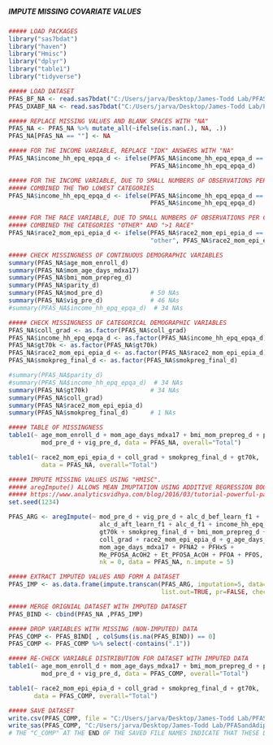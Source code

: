#####                                 #####
##### IMPUTE MISSING COVARIATE VALUES #####
#####                                 #####

```r
##### LOAD PACKAGES
library("sas7bdat")
library("haven")
library("Hmisc")
library("dplyr")
library("table1")
library("tidyverse")

```

```r
##### LOAD DATASET
PFAS_BF_NA <- read.sas7bdat("C:/Users/jarva/Desktop/James-Todd Lab/PFASandAdiposity/Data/PFAS_BF_C.sas7bdat")
PFAS_DXABF_NA <- read.sas7bdat("C:/Users/jarva/Desktop/James-Todd Lab/PFASandAdiposity/Data/PFAS_DXABF_C.sas7bdat")

```


```r
##### REPLACE MISSING VALUES AND BLANK SPACES WITH "NA"
PFAS_NA <- PFAS_NA %>% mutate_all(~ifelse(is.nan(.), NA, .))
PFAS_NA[PFAS_NA == ""] <- NA

##### FOR THE INCOME VARIABLE, REPLACE "IDK" ANSWERS WITH "NA"
PFAS_NA$income_hh_epq_epqa_d <- ifelse(PFAS_NA$income_hh_epq_epqa_d == 9, NA, 
                                       PFAS_NA$income_hh_epq_epqa_d)

##### FOR THE INCOME VARIABLE, DUE TO SMALL NUMBERS OF OBSERVATIONS PER CATEGORY,
##### COMBINED THE TWO LOWEST CATEGORIES
PFAS_NA$income_hh_epq_epqa_d <- ifelse(PFAS_NA$income_hh_epq_epqa_d == 1 | PFAS_NA$income_hh_epq_epqa_d == 2, 3, 
                                       PFAS_NA$income_hh_epq_epqa_d)

##### FOR THE RACE VARIABLE, DUE TO SMALL NUMBERS OF OBSERVATIONS PER CATEGORY,
##### COMBINED THE CATEGORIES "OTHER" AND ">1 RACE"
PFAS_NA$race2_mom_epi_epia_d <- ifelse(PFAS_NA$race2_mom_epi_epia_d == "more than 1 race", 
                                       "other", PFAS_NA$race2_mom_epi_epia_d)

##### CHECK MISSINGNESS OF CONTINUOUS DEMOGRAPHIC VARIABLES
summary(PFAS_NA$age_mom_enroll_d)
summary(PFAS_NA$mom_age_days_mdxa17)
summary(PFAS_NA$bmi_mom_prepreg_d)     
summary(PFAS_NA$parity_d)              
summary(PFAS_NA$mod_pre_d)             # 50 NAs
summary(PFAS_NA$vig_pre_d)             # 46 NAs
#summary(PFAS_NA$income_hh_epq_epqa_d)  # 34 NAs

##### CHECK MISSINGNESS OF CATEGORICAL DEMOGRAPHIC VARIABLES
PFAS_NA$coll_grad <- as.factor(PFAS_NA$coll_grad)
PFAS_NA$income_hh_epq_epqa_d <- as.factor(PFAS_NA$income_hh_epq_epqa_d)
PFAS_NA$gt70k <- as.factor(PFAS_NA$gt70k)
PFAS_NA$race2_mom_epi_epia_d <- as.factor(PFAS_NA$race2_mom_epi_epia_d)
PFAS_NA$smokpreg_final_d <- as.factor(PFAS_NA$smokpreg_final_d)

#summary(PFAS_NA$parity_d)              
#summary(PFAS_NA$income_hh_epq_epqa_d)  # 34 NAs
summary(PFAS_NA$gt70k)                 # 34 NAs
summary(PFAS_NA$coll_grad)             
summary(PFAS_NA$race2_mom_epi_epia_d)
summary(PFAS_NA$smokpreg_final_d)      # 1 NAs

##### TABLE OF MISSINGNESS
table1(~ age_mom_enroll_d + mom_age_days_mdxa17 + bmi_mom_prepreg_d + parity_d +
         mod_pre_d + vig_pre_d, data = PFAS_NA, overall="Total")

table1(~ race2_mom_epi_epia_d + coll_grad + smokpreg_final_d + gt70k,
         data = PFAS_NA, overall="Total")

```

```r
##### IMPUTE MISSING VALUES USING "HMISC".
##### aregImpute() ALLOWS MEAN IMUPTATION USING ADDITIVE REGRESSION BOOTSTRAPPING, AND PREDICTIVE MEAN MATCHING.
##### https://www.analyticsvidhya.com/blog/2016/03/tutorial-powerful-packages-imputing-missing-values/
set.seed(1234)

PFAS_ARG <- aregImpute(~ mod_pre_d + vig_pre_d + alc_d_bef_learn_f1 +
                         alc_d_aft_learn_f1 + alc_d_f1 + income_hh_epq_epqa_d +
                         gt70k + smokpreg_final_d + bmi_mom_prepreg_d + parity_d + 
                         coll_grad + race2_mom_epi_epia_d + g_age_days_COLL_D_BLD1 + 
                         mom_age_days_mdxa17 + PFNA2 + PFHxS + 
                         Me_PFOSA_AcOH2 + Et_PFOSA_AcOH + PFOA + PFOS, 
                         nk = 0, data = PFAS_NA, n.impute = 5)

##### EXTRACT IMPUTED VALUES AND FORM A DATASET
PFAS_IMP <- as.data.frame(impute.transcan(PFAS_ARG, imputation=5, data=PFAS_NA, 
                                          list.out=TRUE, pr=FALSE, check=FALSE))

##### MERGE ORIGNIAL DATASET WITH IMPUTED DATASET
PFAS_BIND <- cbind(PFAS_NA ,PFAS_IMP)

##### DROP VARIABLES WITH MISSING (NON-IMPUTED) DATA
PFAS_COMP <- PFAS_BIND[ , colSums(is.na(PFAS_BIND)) == 0]
PFAS_COMP <- PFAS_COMP %>% select(-contains(".1"))

```

```r
##### RE-CHECK VARIABLE DISTRIBUTION FOR DATASET WITH IMPUTED DATA 
table1(~ age_mom_enroll_d + mom_age_days_mdxa17 + bmi_mom_prepreg_d + parity_d +
         mod_pre_d + vig_pre_d, data = PFAS_COMP, overall="Total")

table1(~ race2_mom_epi_epia_d + coll_grad + smokpreg_final_d + gt70k, 
       data = PFAS_COMP, overall="Total")

```


```r
##### SAVE DATASET
write.csv(PFAS_COMP, file = "C:/Users/jarva/Desktop/James-Todd Lab/PFASandAdiposity/Data/PFAS_C_COMP.csv", row.names = T)
write_sas(PFAS_COMP, "C:/Users/jarva/Desktop/James-Todd Lab/PFASandAdiposity/Data/PFAS_C_COMP.sas7bdat")
# THE "C_COMP" AT THE END OF THE SAVED FILE NAMES INDICATE THAT THESE DATASETS ARE CLEAN AND HAVE NO MISSING DATA

```
